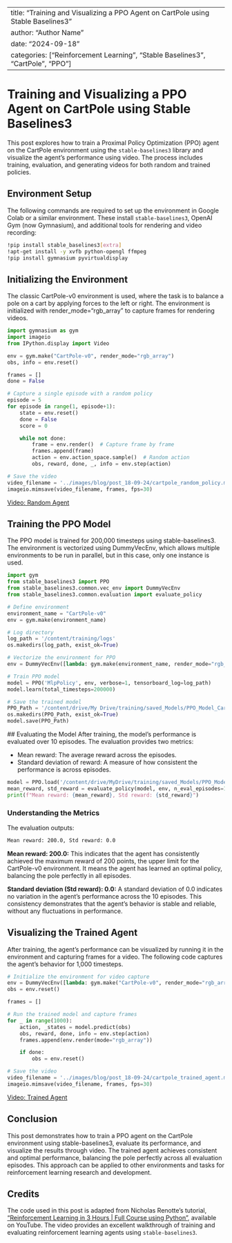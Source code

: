 
---
title: "Training and Visualizing a PPO Agent on CartPole using Stable Baselines3"
author: "Author Name"
date: "2024-09-18"
categories: ["Reinforcement Learning", "Stable Baselines3", "CartPole", "PPO"]
---

# Training and Visualizing a PPO Agent on CartPole using Stable Baselines3

This post explores how to train a Proximal Policy Optimization (PPO) agent on the CartPole environment using the `stable-baselines3` library and visualize the agent’s performance using video. The process includes training, evaluation, and generating videos for both random and trained policies.

## Environment Setup

The following commands are required to set up the environment in Google Colab or a similar environment. These install `stable-baselines3`, OpenAI Gym (now Gymnasium), and additional tools for rendering and video recording:

```bash
!pip install stable_baselines3[extra]
!apt-get install -y xvfb python-opengl ffmpeg
!pip install gymnasium pyvirtualdisplay
```


## Initializing the Environment
The classic CartPole-v0 environment is used, where the task is to balance a pole on a cart by applying forces to the left or right. The environment is initialized with render_mode="rgb_array" to capture frames for rendering videos.


```python
import gymnasium as gym
import imageio
from IPython.display import Video

env = gym.make("CartPole-v0", render_mode="rgb_array")
obs, info = env.reset()

frames = []
done = False

# Capture a single episode with a random policy
episode = 5
for episode in range(1, episode+1):
    state = env.reset()
    done = False
    score = 0

    while not done:
        frame = env.render()  # Capture frame by frame
        frames.append(frame)
        action = env.action_space.sample()  # Random action
        obs, reward, done, _, info = env.step(action)

# Save the video
video_filename = '../images/blog/post_18-09-24/cartpole_random_policy.mp4'
imageio.mimsave(video_filename, frames, fps=30)
```

[Video: Random Agent](../images/blog/post_18-09-24/cartpole_random_policy.mp4)


## Training the PPO Model
The PPO model is trained for 200,000 timesteps using stable-baselines3. The environment is vectorized using DummyVecEnv, which allows multiple environments to be run in parallel, but in this case, only one instance is used.

```python
import gym
from stable_baselines3 import PPO
from stable_baselines3.common.vec_env import DummyVecEnv
from stable_baselines3.common.evaluation import evaluate_policy

# Define environment
environment_name = "CartPole-v0"
env = gym.make(environment_name)

# Log directory
log_path = '/content/training/logs'
os.makedirs(log_path, exist_ok=True)

# Vectorize the environment for PPO
env = DummyVecEnv([lambda: gym.make(environment_name, render_mode="rgb_array")])

# Train PPO model
model = PPO('MlpPolicy', env, verbose=1, tensorboard_log=log_path)
model.learn(total_timesteps=200000)

# Save the trained model
PPO_Path = '/content/drive/My Drive/training/saved_Models/PPO_Model_Cartpole'
os.makedirs(PPO_Path, exist_ok=True)
model.save(PPO_Path)
```


## Evaluating the Model
After training, the model's performance is evaluated over 10 episodes. The evaluation provides two metrics:

- Mean reward: The average reward across the episodes.
- Standard deviation of reward: A measure of how consistent the performance is across episodes.

```python
model = PPO.load('/content/drive/MyDrive/training/saved_Models/PPO_Model_Cartpole.zip', env=env)
mean_reward, std_reward = evaluate_policy(model, env, n_eval_episodes=10)
print(f"Mean reward: {mean_reward}, Std reward: {std_reward}")
```


### Understanding the Metrics
The evaluation outputs:

```bash
Mean reward: 200.0, Std reward: 0.0
```

**Mean reward: 200.0:** This indicates that the agent has consistently achieved the maximum reward of 200 points, the upper limit for the CartPole-v0 environment. It means the agent has learned an optimal policy, balancing the pole perfectly in all episodes.

**Standard deviation (Std reward): 0.0:** A standard deviation of 0.0 indicates no variation in the agent’s performance across the 10 episodes. This consistency demonstrates that the agent’s behavior is stable and reliable, without any fluctuations in performance.


## Visualizing the Trained Agent
After training, the agent's performance can be visualized by running it in the environment and capturing frames for a video. The following code captures the agent's behavior for 1,000 timesteps.


```python
# Initialize the environment for video capture
env = DummyVecEnv([lambda: gym.make("CartPole-v0", render_mode="rgb_array")])
obs = env.reset()

frames = []

# Run the trained model and capture frames
for _ in range(1000):
    action, _states = model.predict(obs)
    obs, reward, done, info = env.step(action)
    frames.append(env.render(mode="rgb_array"))

    if done:
        obs = env.reset()

# Save the video
video_filename = '../images/blog/post_18-09-24/cartpole_trained_agent.mp4'
imageio.mimsave(video_filename, frames, fps=30)
```


[Video: Trained Agent](../images/blog/post_18-09-24/cartpole_trained_agent.mp4)


## Conclusion
This post demonstrates how to train a PPO agent on the CartPole environment using stable-baselines3, evaluate its performance, and visualize the results through video. The trained agent achieves consistent and optimal performance, balancing the pole perfectly across all evaluation episodes. This approach can be applied to other environments and tasks for reinforcement learning research and development.


## Credits
The code used in this post is adapted from Nicholas Renotte's tutorial, ["Reinforcement Learning in 3 Hours | Full Course using Python"](https://www.youtube.com/watch?v=Mut_u40Sqz4&t=5272s), available on YouTube. The video provides an excellent walkthrough of training and evaluating reinforcement learning agents using `stable-baselines3`.


